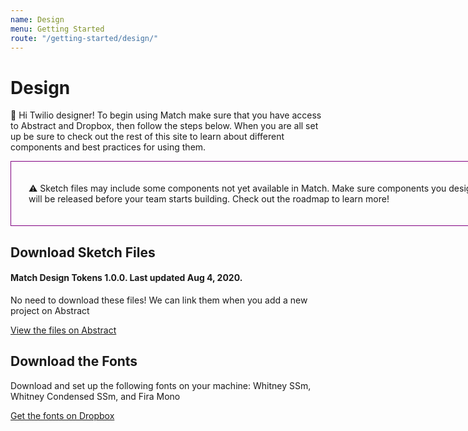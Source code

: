 ```yaml
---
name: Design
menu: Getting Started
route: "/getting-started/design/"
---
```


# Design

👋 Hi Twilio designer! To begin using Match make sure that you have access to
Abstract and Dropbox, then follow the steps below. When you are all set up be
sure to check out the rest of this site to learn about different components
and best practices for using them.

<div style="border:solid 1px purple; width: 778px; padding: 20px 28px;">
  <p style="width: 750px">
    ⚠️ Sketch files may include some components not yet available in Match. Make
    sure components you design with will be released before your team starts
    building. Check out the roadmap to learn more!
  </p>
</div>

## Download Sketch Files

#### Match Design Tokens 1.0.0. Last updated Aug 4, 2020.

No need to download these files! We can link them when you add a new project on Abstract

[View the files on Abstract](https://share.goabstract.com/809de7bc-aa98-4313-bd81-120490b00113)

## Download the Fonts

Download and set up the following fonts on your machine: Whitney SSm, Whitney Condensed SSm, and Fira Mono

[Get the fonts on Dropbox](https://www.dropbox.com/sh/v1nxg5oyzpgnuzj/AACWL_IKM0yCGMB0B6zYKMSsa?dl=0)
